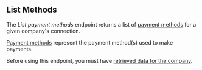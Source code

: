 ## List Methods

The *List payment methods* endpoint returns a list of [payment methods](https://docs.codat.io/commerce-api#/schemas/PaymentMethod) for a given company's connection.

[Payment methods](https://docs.codat.io/commerce-api#/schemas/PaymentMethod) represent the payment method(s) used to make payments.

Before using this endpoint, you must have [retrieved data for the company](https://docs.codat.io/codat-api#/operations/refresh-company-data).
    
